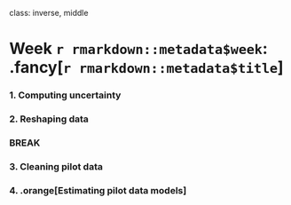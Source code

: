 
class: inverse, middle

# Week `r rmarkdown::metadata$week`: .fancy[`r rmarkdown::metadata$title`]

### 1. Computing uncertainty
### 2. Reshaping data

### BREAK

### 3. Cleaning pilot data
### 4. .orange[Estimating pilot data models]
